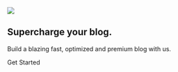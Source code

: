 <Section py="8|12|16|24">
  <Container>
    <Grid col="1|2" gap="8|12|16" alignItems="center">
      <Image
        src="supercharge.svg"
        colStart="null|2"
        w="full"
        rounded="lg"
        overflow="hidden"
      />
      <Flexbox
        flexDirection="column"
        alignItems="center|flex-start"
        textAlign="center|left"
      >
        <H1 m="0" fontWeight="extrabold"  lineHeight="tight">
          <Span color="primary">Supercharge</Span> your blog.
        </H1>
        <P fontSize="xl|2xl" mt="2">
          Build a blazing fast, optimized and premium blog with us.
        </P>
        <ButtonLink href="/" variant="primary">
          Get Started
          <Icon name="arrow-right" ml="4" />
        </ButtonLink>
      </Flexbox>
    </Grid>
  </Container>
</Section>
